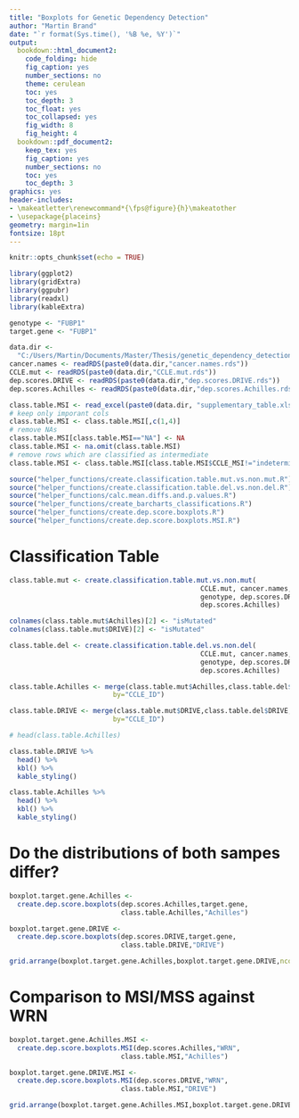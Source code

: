 ```yaml
---
title: "Boxplots for Genetic Dependency Detection"
author: "Martin Brand"
date: "`r format(Sys.time(), '%B %e, %Y')`"
output:
  bookdown::html_document2:
    code_folding: hide
    fig_caption: yes
    number_sections: no
    theme: cerulean
    toc: yes
    toc_depth: 3
    toc_float: yes
    toc_collapsed: yes
    fig_width: 8 
    fig_height: 4 
  bookdown::pdf_document2:
    keep_tex: yes
    fig_caption: yes
    number_sections: no
    toc: yes
    toc_depth: 3
graphics: yes
header-includes:
- \makeatletter\renewcommand*{\fps@figure}{h}\makeatother
- \usepackage{placeins}
geometry: margin=1in
fontsize: 18pt
---
```


```r
knitr::opts_chunk$set(echo = TRUE)
```

```r
library(ggplot2)
library(gridExtra)
library(ggpubr)
library(readxl)
library(kableExtra)
```

```r
genotype <- "FUBP1"
target.gene <- "FUBP1"
```

```r
data.dir <-
  "C:/Users/Martin/Documents/Master/Thesis/genetic_dependency_detection/data/"
cancer.names <- readRDS(paste0(data.dir,"cancer.names.rds"))
CCLE.mut <- readRDS(paste0(data.dir,"CCLE.mut.rds"))
dep.scores.DRIVE <- readRDS(paste0(data.dir,"dep.scores.DRIVE.rds"))
dep.scores.Achilles <- readRDS(paste0(data.dir,"dep.scores.Achilles.rds"))

class.table.MSI <- read_excel(paste0(data.dir, "supplementary_table.xlsx"))
# keep only imporant cols
class.table.MSI <- class.table.MSI[,c(1,4)]
# remove NAs
class.table.MSI[class.table.MSI=="NA"] <- NA
class.table.MSI <- na.omit(class.table.MSI)
# remove rows which are classified as intermediate
class.table.MSI <- class.table.MSI[class.table.MSI$CCLE_MSI!="indeterminate",]

source("helper_functions/create.classification.table.mut.vs.non.mut.R")
source("helper_functions/create.classification.table.del.vs.non.del.R")
source("helper_functions/calc.mean.diffs.and.p.values.R")
source("helper_functions/create_barcharts_classifications.R")
source("helper_functions/create.dep.score.boxplots.R")
source("helper_functions/create.dep.score.boxplots.MSI.R")
```

# Classification Table
```r
class.table.mut <- create.classification.table.mut.vs.non.mut(
                                                CCLE.mut, cancer.names,
                                                genotype, dep.scores.DRIVE,
                                                dep.scores.Achilles)

colnames(class.table.mut$Achilles)[2] <- "isMutated"
colnames(class.table.mut$DRIVE)[2] <- "isMutated"

class.table.del <- create.classification.table.del.vs.non.del(
                                                CCLE.mut, cancer.names,
                                                genotype, dep.scores.DRIVE,
                                                dep.scores.Achilles)

class.table.Achilles <- merge(class.table.mut$Achilles,class.table.del$Achilles,
                          by="CCLE_ID")

class.table.DRIVE <- merge(class.table.mut$DRIVE,class.table.del$DRIVE,
                          by="CCLE_ID")

# head(class.table.Achilles)

class.table.DRIVE %>%
  head() %>%
  kbl() %>%
  kable_styling()

class.table.Achilles %>%
  head() %>%
  kbl() %>%
  kable_styling()
```

# Do the distributions of both sampes differ?
```r
boxplot.target.gene.Achilles <- 
  create.dep.score.boxplots(dep.scores.Achilles,target.gene,
                            class.table.Achilles,"Achilles")

boxplot.target.gene.DRIVE <- 
  create.dep.score.boxplots(dep.scores.DRIVE,target.gene,
                            class.table.DRIVE,"DRIVE")

grid.arrange(boxplot.target.gene.Achilles,boxplot.target.gene.DRIVE,ncol=2)
```

<!-- # What do the lower data points have in common? -->
<!-- ```{r} -->
<!-- dep.scores.Achilles.WRN <- dep.scores.Achilles[c('CCLE_ID','WRN')] -->
<!-- dep.scores.Achilles.WRN.mut.in.PUF60 <- merge(dep.scores.Achilles.WRN, -->
<!--                                               class.table.Achilles,by="CCLE_ID") -->
<!-- dep.scores.Achilles.WRN.mut.in.PUF60$isDeleterious <- NULL -->
<!-- dep.scores.Achilles.WRN.mut.in.PUF60 <- dep.scores.Achilles.WRN.mut.in.PUF60[ -->
<!--   dep.scores.Achilles.WRN.mut.in.PUF60$isMutated,] -->
<!-- dep.scores.Achilles.WRN.mut.in.PUF60 <- merge( -->
<!--   dep.scores.Achilles.WRN.mut.in.PUF60,class.table.MSI,by="CCLE_ID") -->
<!-- dep.scores.Achilles.WRN.mut.in.PUF60 <- -->
<!--   dep.scores.Achilles.WRN.mut.in.PUF60[ -->
<!--     order(dep.scores.Achilles.WRN.mut.in.PUF60$WRN,decreasing=T),] -->



<!-- dep.scores.DRIVE.WRN <- dep.scores.DRIVE[c('CCLE_ID','WRN')] -->
<!-- dep.scores.DRIVE.WRN.mut.in.PUF60 <- merge(dep.scores.DRIVE.WRN, -->
<!--                                               class.table.DRIVE,by="CCLE_ID") -->
<!-- dep.scores.DRIVE.WRN.mut.in.PUF60$isDeleterious <- NULL -->
<!-- dep.scores.DRIVE.WRN.mut.in.PUF60 <- dep.scores.DRIVE.WRN.mut.in.PUF60[ -->
<!--   dep.scores.DRIVE.WRN.mut.in.PUF60$isMutated,] -->
<!-- dep.scores.DRIVE.WRN.mut.in.PUF60 <- merge( -->
<!--   dep.scores.DRIVE.WRN.mut.in.PUF60,class.table.MSI,by="CCLE_ID") -->
<!-- dep.scores.DRIVE.WRN.mut.in.PUF60 <- -->
<!--   dep.scores.DRIVE.WRN.mut.in.PUF60[ -->
<!--     order(dep.scores.DRIVE.WRN.mut.in.PUF60$WRN,decreasing=T),] -->
<!-- ``` -->

# Comparison to MSI/MSS against WRN
```r
boxplot.target.gene.Achilles.MSI <- 
  create.dep.score.boxplots.MSI(dep.scores.Achilles,"WRN",
                            class.table.MSI,"Achilles")

boxplot.target.gene.DRIVE.MSI <- 
  create.dep.score.boxplots.MSI(dep.scores.DRIVE,"WRN",
                            class.table.MSI,"DRIVE")

grid.arrange(boxplot.target.gene.Achilles.MSI,boxplot.target.gene.DRIVE.MSI,ncol=2)
```


